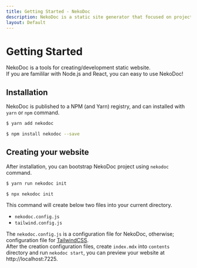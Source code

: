 ```yaml
---
title: Getting Started - NekoDoc
description: NekoDoc is a static site generator that focused on project documentation, api documentation, and product documentation.
layout: Default
---
```


# Getting Started

NekoDoc is a tools for creating/development static website.  
If you are famililar with Node.js and React, you can easy to use NekoDoc!

## Installation

NekoDoc is published to a NPM (and Yarn) registry, and can installed with `yarn` or `npm` command.

<Tab defaultActiveKey="yarn">
<TabItem tabKey="yarn" title="yarn">

```bash
$ yarn add nekodoc
```

</TabItem>
<TabItem tabKey="npm" title="npm">

```bash
$ npm install nekodoc --save
```

</TabItem>
</Tab>

## Creating your website

After installation, you can bootstrap NekoDoc project using `nekodoc` command.

<Tab defaultActiveKey="yarn">
<TabItem tabKey="yarn" title="yarn">

```bash
$ yarn run nekodoc init
```

</TabItem>
<TabItem tabKey="npm" title="npm">

```bash
$ npx nekodoc init
```

</TabItem>
</Tab>

This command will create below two files into your current directory.

- `nekodoc.config.js`
- `tailwind.config.js`

The `nekodoc.config.js` is a configuration file for NekoDoc, otherwise; configuration file for [TailwindCSS](https://tailwindcss.com/).  
After the creation configuration files, create `index.mdx` into `contents` directory and run `nekodoc start`, you can preview your website at http://localhost:7225.

